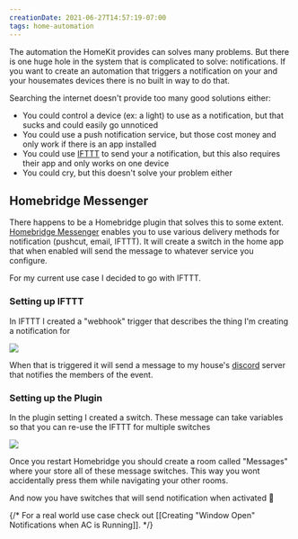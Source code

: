 ```yaml
---
creationDate: 2021-06-27T14:57:19-07:00
tags: home-automation
---
```


<PostHeader slug="create-switches-that-trigger-notifications" />

The automation the HomeKit provides can solves many problems. But there is one huge hole in the system that is complicated to solve: notifications. If you want to create an automation that triggers a notification on your and your housemates devices there is no built in way to do that.

Searching the internet doesn't provide too many good solutions either:

- You could control a device (ex: a light) to use as a notification, but that sucks and could easily go unnoticed
- You could use a push notification service, but those cost money and only work if there is an app installed
- You could use [IFTTT](https://ifttt.com/home) to send your a notification, but this also requires their app and only works on one device
- You could cry, but this doesn't solve your problem either

## Homebridge Messenger

There happens to be a Homebridge plugin that solves this to some extent. [Homebridge Messenger](https://github.com/potrudeau/homebridge-messenger) enables you to use various delivery methods for notification (pushcut, email, IFTTT). It will create a switch in the home app that when enabled will send the message to whatever service you configure.

For my current use case I decided to go with IFTTT.

### Setting up IFTTT

In IFTTT I created a "webhook" trigger that describes the thing I'm creating a notification for

![](/blog/switch-trigger-1.png)

When that is triggered it will send a message to my house's [discord](https://discord.com) server that notifies the members of the event.

### Setting up the Plugin

In the plugin setting I created a switch. These message can take variables so that you can re-use the IFTTT for multiple switches

![](/blog/switch-trigger-2.png)

Once you restart Homebridge you should create a room called "Messages" where your store all of these message switches. This way you wont accidentally press them while navigating your other rooms.

And now you have switches that will send notification when activated :tada:

{/* For a real world use case check out [[Creating "Window Open" Notifications when AC is Running]]. */}

<BackLinks slug="create-switches-that-trigger-notifications" />
